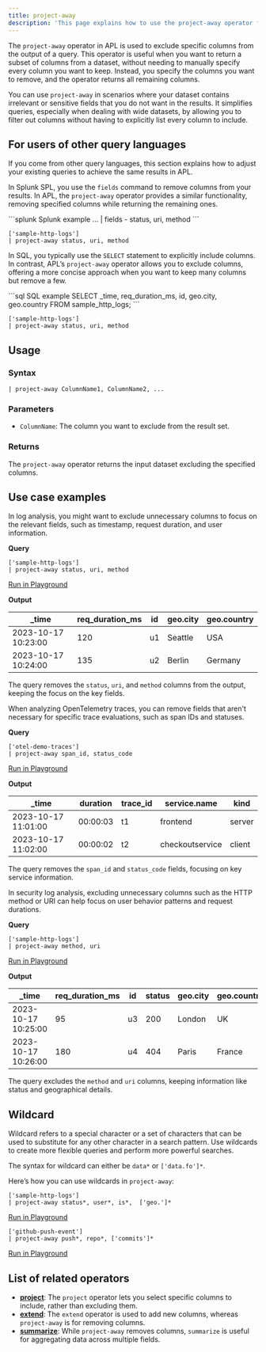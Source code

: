 ```yaml
---
title: project-away
description: 'This page explains how to use the project-away operator function in APL.'
---
```


The `project-away` operator in APL is used to exclude specific columns from the output of a query. This operator is useful when you want to return a subset of columns from a dataset, without needing to manually specify every column you want to keep. Instead, you specify the columns you want to remove, and the operator returns all remaining columns.

You can use `project-away` in scenarios where your dataset contains irrelevant or sensitive fields that you do not want in the results. It simplifies queries, especially when dealing with wide datasets, by allowing you to filter out columns without having to explicitly list every column to include.

## For users of other query languages

If you come from other query languages, this section explains how to adjust your existing queries to achieve the same results in APL.

<AccordionGroup>
<Accordion title="Splunk SPL users">

In Splunk SPL, you use the `fields` command to remove columns from your results. In APL, the `project-away` operator provides a similar functionality, removing specified columns while returning the remaining ones.

<CodeGroup>
```splunk Splunk example
... | fields - status, uri, method
```

```kusto APL equivalent
['sample-http-logs'] 
| project-away status, uri, method
```
</CodeGroup>

</Accordion>
<Accordion title="ANSI SQL users">

In SQL, you typically use the `SELECT` statement to explicitly include columns. In contrast, APL’s `project-away` operator allows you to exclude columns, offering a more concise approach when you want to keep many columns but remove a few.

<CodeGroup>
```sql SQL example
SELECT _time, req_duration_ms, id, geo.city, geo.country
FROM sample_http_logs;
```

```kusto APL equivalent
['sample-http-logs'] 
| project-away status, uri, method
```
</CodeGroup>

</Accordion>
</AccordionGroup>

## Usage

### Syntax

```kusto
| project-away ColumnName1, ColumnName2, ...
```

### Parameters

- `ColumnName`: The column you want to exclude from the result set.

### Returns

The `project-away` operator returns the input dataset excluding the specified columns.

## Use case examples

<Tabs>
<Tab title="Log analysis">

In log analysis, you might want to exclude unnecessary columns to focus on the relevant fields, such as timestamp, request duration, and user information.

**Query**

```kusto
['sample-http-logs']
| project-away status, uri, method
```

[Run in Playground](https://play.axiom.co/axiom-play-qf1k/explorer?initForm=%7B%22apl%22%3A%22%5B%27sample-http-logs%27%5D%20%7C%20project-away%20status%2C%20uri%2C%20method%22%7D)

**Output**

| _time               | req_duration_ms | id  | geo.city | geo.country |
|---------------------|-----------------|-----|----------|-------------|
| 2023-10-17 10:23:00 | 120             | u1  | Seattle  | USA         |
| 2023-10-17 10:24:00 | 135             | u2  | Berlin   | Germany     |

The query removes the `status`, `uri`, and `method` columns from the output, keeping the focus on the key fields.

</Tab>
<Tab title="OpenTelemetry traces">

When analyzing OpenTelemetry traces, you can remove fields that aren't necessary for specific trace evaluations, such as span IDs and statuses.

**Query**

```kusto
['otel-demo-traces']
| project-away span_id, status_code
```

[Run in Playground](https://play.axiom.co/axiom-play-qf1k/explorer?initForm=%7B%22apl%22%3A%22%5B%27otel-demo-traces%27%5D%20%7C%20project-away%20span_id%2C%20status_code%22%7D)

**Output**

| _time               | duration | trace_id | service.name      | kind   |
|---------------------|----------|----------|-------------------|--------|
| 2023-10-17 11:01:00 | 00:00:03 | t1       | frontend          | server |
| 2023-10-17 11:02:00 | 00:00:02 | t2       | checkoutservice   | client |

The query removes the `span_id` and `status_code` fields, focusing on key service information.

</Tab>
<Tab title="Security logs">

In security log analysis, excluding unnecessary columns such as the HTTP method or URI can help focus on user behavior patterns and request durations.

**Query**

```kusto
['sample-http-logs']
| project-away method, uri
```

[Run in Playground](https://play.axiom.co/axiom-play-qf1k/explorer?initForm=%7B%22apl%22%3A%22%5B%27sample-http-logs%27%5D%20%7C%20project-away%20method%2C%20uri%22%7D)

**Output**

| _time               | req_duration_ms | id  | status | geo.city | geo.country |
|---------------------|-----------------|-----|--------|----------|-------------|
| 2023-10-17 10:25:00 | 95              | u3  | 200    | London   | UK          |
| 2023-10-17 10:26:00 | 180             | u4  | 404    | Paris    | France      |

The query excludes the `method` and `uri` columns, keeping information like status and geographical details.

</Tab>
</Tabs>

## Wildcard

Wildcard refers to a special character or a set of characters that can be used to substitute for any other character in a search pattern. Use wildcards to create more flexible queries and perform more powerful searches.

The syntax for wildcard can either be `data*` or `['data.fo']*`.

Here’s how you can use wildcards in `project-away`:

```kusto
['sample-http-logs']
| project-away status*, user*, is*,  ['geo.']*
```

[Run in Playground](https://play.axiom.co/axiom-play-qf1k/explorer?initForm=%7B%22apl%22%3A%22%5B%27sample-http-logs%27%5D%5Cn%7C%20project-away%20status%2A%2C%20user%2A%2C%20is%2A%2C%20%20%5B%27geo.%27%5D%2A%22%2C%22queryOptions%22%3A%7B%22quickRange%22%3A%2230d%22%7D%7D)

```kusto
['github-push-event']
| project-away push*, repo*, ['commits']*
```

[Run in Playground](https://play.axiom.co/axiom-play-qf1k/explorer?initForm=%7B%22apl%22%3A%22%5B%27github-push-event%27%5D%5Cn%7C%20project-away%20push%2A%2C%20repo%2A%2C%20%5B%27commits%27%5D%2A%22%2C%22queryOptions%22%3A%7B%22quickRange%22%3A%2230d%22%7D%7D)

## List of related operators

- [**project**](/apl/tabular-operators/project-operator): The `project` operator lets you select specific columns to include, rather than excluding them.
- [**extend**](/apl/tabular-operators/extend-operator): The `extend` operator is used to add new columns, whereas `project-away` is for removing columns.
- [**summarize**](/apl/tabular-operators/summarize-operator): While `project-away` removes columns, `summarize` is useful for aggregating data across multiple fields.